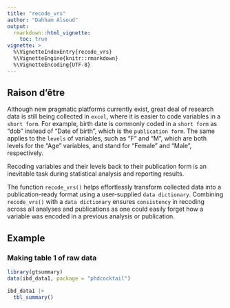 ```yaml
---
title: "recode_vrs"
author: "Dahham Alsoud"
output:
  rmarkdown::html_vignette:
    toc: true
vignette: >
  %\VignetteIndexEntry{recode_vrs}
  %\VignetteEngine{knitr::rmarkdown}
  %\VignetteEncoding{UTF-8}
---
```


## Raison d’être
Although new pragmatic platforms currently exist, great deal of research data is still being collected in `excel`, where it is easier to code variables in a `short form`. For example, birth date is commonly coded in a `short form` as "dob" instead of "Date of birth", which is the `publication form`. The same applies to the `levels` of variables, such as "F" and "M", which are both levels for the "Age" variables, and stand for "Female" and "Male", respectively.

Recoding variables and their levels back to their publication form is an inevitable task during statistical analysis and reporting results. 

The function `recode_vrs()` helps effortlessly transform collected data into a publication-ready format using a user-supplied `data dictionary`. Combining `recode_vrs()` with a `data dictionary` ensures `consistency` in recoding across all analyses and publications as one could easily forget how a variable was encoded in a previous analysis or publication. 

## Example
### Making table 1 of raw data
```r
library(gtsummary)
data(ibd_data1, package = "phdcocktail")

ibd_data1 |>
  tbl_summary()

```


